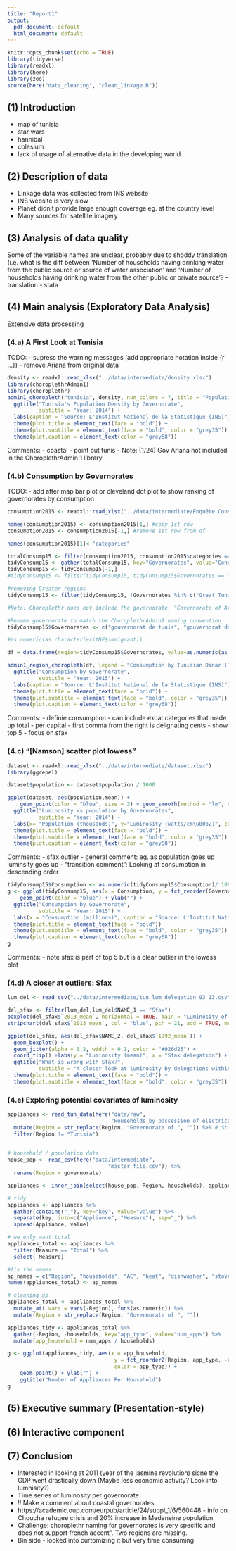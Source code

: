 ```yaml
---
title: "Report1"
output:
  pdf_document: default
  html_document: default
---
```


```r
knitr::opts_chunk$set(echo = TRUE)
library(tidyverse)
library(readxl)
library(here)
library(zoo)
source(here("data_cleaning", "clean_linkage.R"))
```

## (1) Introduction
- map of tunisia
- star wars
- hannibal
- colesium
- lack of usage of alternative data in the developing world

## (2) Description of data

- Linkage data was collected from INS website
- INS website is very slow
- Planet didn’t provide large enough coverage eg. at the country level
- Many sources for satellite imagery


## (3) Analysis of data quality

Some of the variable names are unclear, probably due to shoddy translation (i.e. what is the diff between ‘Number of households having drinking water from the public source or source of water association’ and ‘Number of households having drinking water from the other public or private source’?
- translation
- stata

## (4) Main analysis (Exploratory Data Analysis)

Extensive data processing

### (4.a) A First Look at Tunisia

TODO: 
- supress the warning messages (add appropriate notation inside {r ...})
- remove Ariana from original data

```r
density <- readxl::read_xlsx("../data/intermediate/density.xlsx")
library(choroplethrAdmin1)
library(choroplethr)
admin1_choropleth("tunisia", density, num_colors = 7, title = "Population Density", legend = "Population Density (km\u00b2)") +
  ggtitle("Tunisia's Population Density by Governorate",
          subtitle = "Year: 2014") +
  labs(caption = "Source: L'Institut National de la Statistique (INS)") +
  theme(plot.title = element_text(face = "bold")) +
  theme(plot.subtitle = element_text(face = "bold", color = "grey35")) +
  theme(plot.caption = element_text(color = "grey68"))

```

Comments:
- coastal
- point out tunis
- Note: (1/24) Gov Ariana not included in the ChoroplethrAdmin 1 library

### (4.b) Consumption by Governorates

TODO:
- add after map bar plot or cleveland dot plot to show ranking of governorates by consumption


```r
consumption2015 <- readxl::read_xlsx("../data/intermediate/Enquête Consommation 2010 12_08_2018 10_49_06.xlsx")

names(consumption2015) <- consumption2015[1,] #copy 1st row
consumption2015 <- consumption2015[-1,] #remove 1st row from df

names(consumption2015)[1]<-"categories"

totalConsump15 <- filter(consumption2015, consumption2015$categories == "Total")
tidyConsump15 <- gather(totalConsump15, key="Governorates", value="Consumption")
tidyConsump15 <- tidyConsump15[-1,]
#tidyConsump15 <- filter(tidyConsump15, tidyConsump15$Governorates == "Total")

#removing Greater regions
tidyConsump15 <- filter(tidyConsump15, !Governorates %in% c("Great Tunis", "Governorate of Ariana", "North East", "North West","Par grandes régions\\Centre Est","Par grandes régions\\Centre Ouest","Par grandes régions\\Sud Est","Par grandes régions\\Sud Ouest"))

#Note: Choroplethr does not include the governorate, "Governorate of Ariana" 

#Rename governorate to match the ChoroplethrAdmin1 naming convention
tidyConsump15$Governorates <- c("gouvernorat de tunis", "gouvernorat de ben arous", "gouvernorat de la manouba", "gouvernorat de nabeul", "gouvernorat de zaghouan", "gouvernorat de bizerte", "gouvernorat de beja","gouvernorat de jendouba","gouvernorat de kef","gouvernorat de siliana","gouvernorat de sousse","gouvernorat de monastir","gouvernorat de mahdia","gouvernorat de sfax","gouvernorat de kairouan","gouvernorat de kasserine","gouvernorat de sidi bou zid", "gouvernorat de gabes","gouvernorat de medenine","gouvernorat de tataouine","gouvernorat de gafsa","gouvernorat de tozeur","gouvernorat de kebili")

#as.numeric(as.character(exitDF$immigrant))

df = data.frame(region=tidyConsump15$Governorates, value=as.numeric(as.character(tidyConsump15$Consumption)))

admin1_region_choropleth(df, legend = "Consumption by Tunisian Dinar (TND)") +
  ggtitle("Consumption by Governorate",
          subtitle = "Year: 2015") +
  labs(caption = "Source: L'Institut National de la Statistique (INS)") +
  theme(plot.title = element_text(face = "bold")) +
  theme(plot.subtitle = element_text(face = "bold", color = "grey35")) +
  theme(plot.caption = element_text(color = "grey68"))

```

Comments:
- definie consumption
- can include excat categories that made up total
- per capital
- first comma from the right is delignating cents
- show top 5
- focus on sfax



### (4.c) "[Namson] scatter plot lowess"
```r
dataset <- readxl::read_xlsx("../data/intermediate/dataset.xlsx")
library(ggrepel)

dataset$population <- dataset$population / 1000

ggplot(dataset, aes(population,mean)) + 
    geom_point(color = "blue", size = 3) + geom_smooth(method = "lm", se = TRUE) + geom_label_repel(aes(label = governorate),                                                                             box.padding   = 0.35,                                                                         point.padding = 0.5,                                                                      segment.color = 'grey50') +
  ggtitle("Luminosity Vs population by Governorates",
          subtitle = "Year: 2014") +
  labs(x= "Population (thousands)", y="Luminosity (watts/cm\u00b2)", caption = "Source: National Oceanic and Atmospheric Administration (NOAA)") +
  theme(plot.title = element_text(face = "bold")) +
  theme(plot.subtitle = element_text(face = "bold", color = "grey35")) +
  theme(plot.caption = element_text(color = "grey68"))

```

Comments:
- sfax outlier
- general comment: eg. as population goes up luminsity goes up
- "transition comment": Looking at consumption in descending order




```r
tidyConsump15$Consumption <- as.numeric(tidyConsump15$Consumption)/ 1000000
g <- ggplot(tidyConsump15, aes(x = Consumption, y = fct_reorder(Governorates, Consumption))) +
    geom_point(color = "blue") + ylab("") +
  ggtitle("Consumption by Governorate",
          subtitle = "Year: 2015") +
  labs(x = "Consumption (millions)", caption = "Source: L'Institut National de la Statistique (INS)") +
  theme(plot.title = element_text(face = "bold")) +
  theme(plot.subtitle = element_text(face = "bold", color = "grey35")) +
  theme(plot.caption = element_text(color = "grey68"))
g
```

Comments:
- note sfax is part of top 5 but is a clear outlier in the lowess plot

### (4.d) A closer at outliers: Sfax
```r
lum_del <- read_csv("../data/intermediate/tun_lum_delegation_93_13.csv")

del_sfax <- filter(lum_del,lum_del$NAME_1 == "Sfax")
boxplot(del_sfax$`2013_mean`, horizontal = TRUE, main = "Luminosity of Sfax Delegations (Year: 2013)", xlab = "Luminosity (watts/cm\u00b2)")
stripchart(del_sfax$`2013_mean`, col = "blue", pch = 21, add = TRUE, method = "jitter")
```

```r
ggplot(del_sfax, aes(del_sfax$NAME_2, del_sfax$`1992_mean`)) +
  geom_boxplot() +
  geom_jitter(alpha = 0.2, width = 0.1, color = "#926d25") +
  coord_flip() +labs(y = "Luminosity (mean)", x = "Sfax delegation") +
  ggtitle("What is wrong with Sfax?",
          subtitle = "A closer look at luminosity by delegations within Sfax") +
  theme(plot.title = element_text(face = "bold")) +
  theme(plot.subtitle = element_text(face = "bold", color = "grey35"))
```

 
### (4.e) Exploring potential covariates of luminosity
```r
appliances <- read_tun_data(here("data/raw", 
                                 "Households by possession of electrical household equipements 11_18_2018 02_51_51.xlsx")) %>% 
  mutate(Region = str_replace(Region, "Governorate of ", "")) %>% # Standardize governorate names
  filter(Region != "Tunisia")
    

# household / population data
house_pop <- read_csv(here("data/intermediate",
                                "master_file.csv")) %>% 
  rename(Region = governorate)

appliances <- inner_join(select(house_pop, Region, households), appliances)
```

```r
# tidy
appliances <- appliances %>%
  gather(contains("_"), key="key", value="value") %>% 
  separate(key, into=c("Appliance", "Measure"), sep="_") %>% 
  spread(Appliance, value)

# we only want total
appliances_total <- appliances %>%
  filter(Measure == "Total") %>% 
  select(-Measure)

#fix the names
ap_names = c("Region", "households", "AC", "heat", "dishwasher", "stove", "fridge", "washing_machine")
names(appliances_total) <- ap_names

# cleaning up
appliances_total <- appliances_total %>% 
  mutate_at(.vars = vars(-Region), funs(as.numeric)) %>% 
  mutate(Region = str_replace(Region, "Governorate of ", "")) 
```
 
```r
appliances_tidy <- appliances_total %>% 
  gather(-Region, -households, key="app_type", value="num_apps") %>% 
  mutate(app_household = num_apps / households)

g <- ggplot(appliances_tidy, aes(x = app_household,
                                  y = fct_reorder2(Region, app_type, -app_household),
                                  color = app_type)) +
    geom_point() + ylab("") +
    ggtitle("Number of Appliances Per Household")
g
```
 
## (5) Executive summary (Presentation-style)

## (6) Interactive component

## (7) Conclusion

- Interested in looking at 2011 (year of the jasmine revolution) sicne the GDP went drastically down (Maybe less economic activity? Look into lumnisity?)
- Time series of luminosity per governorate
- !! Make a comment about coastal governorates
- https://academic.oup.com/eurpub/article/24/suppl_1/6/560448 - info on Choucha refugee crisis and 20% increase in Medeneine population
- Challenge: choroplethr naming for governorates is very specific and does not support french accent”. Two regions are missing.
- Bin side - looked into curtomizing it but very time consuming 
